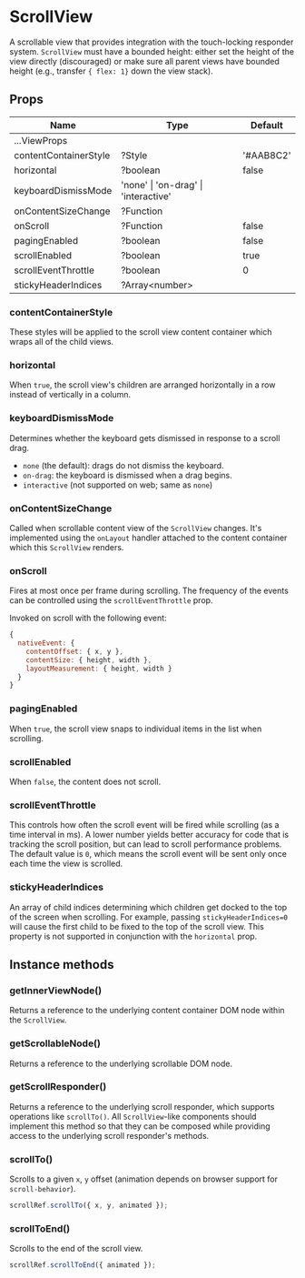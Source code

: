
<Meta title="Components|ScrollView" />

# ScrollView

A scrollable view that provides integration with the touch-locking responder
system. `ScrollView` must have a bounded height: either set the height of the
view directly (discouraged) or make sure all parent views have bounded height
(e.g., transfer `{ flex: 1}` down the view stack).

## Props

| Name                  | Type                                 | Default   |
| --------------------- | ------------------------------------ | --------- |
| ...ViewProps          |                                      |           |
| contentContainerStyle | ?Style                               | '#AAB8C2' |
| horizontal            | ?boolean                             | false     |
| keyboardDismissMode   | 'none' \| 'on-drag' \| 'interactive' |           |
| onContentSizeChange   | ?Function                            |           |
| onScroll              | ?Function                            | false     |
| pagingEnabled         | ?boolean                             | false     |
| scrollEnabled         | ?boolean                             | true      |
| scrollEventThrottle   | ?boolean                             | 0         |
| stickyHeaderIndices   | ?Array<number\>                      |           |

### contentContainerStyle

These styles will be applied to the scroll view content container which wraps all of the child views.

### horizontal

When `true`, the scroll view's children are arranged horizontally in a row instead of vertically in a column.

<Preview withSource="none">
  <Story name="vertical">
    <Stories.vertical />
  </Story>
</Preview>

<Preview withSource="none">
  <Story name="horizontal">
    <Stories.horizontal />
  </Story>
</Preview>

### keyboardDismissMode

Determines whether the keyboard gets dismissed in response to a scroll drag.

- `none` (the default): drags do not dismiss the keyboard.
- `on-drag`: the keyboard is dismissed when a drag begins.
- `interactive` (not supported on web; same as `none`)

### onContentSizeChange

Called when scrollable content view of the `ScrollView` changes. It's
implemented using the `onLayout` handler attached to the content container which
this `ScrollView` renders.

### onScroll

Fires at most once per frame during scrolling. The frequency of the events can
be controlled using the `scrollEventThrottle` prop.

Invoked on scroll with the following event:

```js
{
  nativeEvent: {
    contentOffset: { x, y },
    contentSize: { height, width },
    layoutMeasurement: { height, width }
  }
}
```

<Preview withSource="none">
  <Story name="onScroll">
    <Stories.onScroll />
  </Story>
</Preview>

### pagingEnabled

When `true`, the scroll view snaps to individual items in the list when scrolling.

### scrollEnabled

When `false`, the content does not scroll.

<Preview withSource="none">
  <Story name="scrollEnabled">
    <Stories.scrollEnabled />
  </Story>
</Preview>

### scrollEventThrottle

This controls how often the scroll event will be fired while scrolling (as a
time interval in ms). A lower number yields better accuracy for code that is
tracking the scroll position, but can lead to scroll performance problems. The
default value is `0`, which means the scroll event will be sent only once each
time the view is scrolled.

### stickyHeaderIndices

An array of child indices determining which children get docked to the top of
the screen when scrolling. For example, passing `stickyHeaderIndices=0` will cause
the first child to be fixed to the top of the scroll view. This property is not
supported in conjunction with the `horizontal` prop.

## Instance methods

### getInnerViewNode()

Returns a reference to the underlying content container DOM node within the `ScrollView`.

### getScrollableNode()

Returns a reference to the underlying scrollable DOM node.

### getScrollResponder()

Returns a reference to the underlying scroll responder, which supports
operations like `scrollTo()`. All `ScrollView`-like components should implement
this method so that they can be composed while providing access to the
underlying scroll responder's methods.

### scrollTo()

Scrolls to a given `x`, `y` offset (animation depends on browser support for `scroll-behavior`).

```js
scrollRef.scrollTo({ x, y, animated });
```

### scrollToEnd()

Scrolls to the end of the scroll view.

```js
scrollRef.scrollToEnd({ animated });
```
